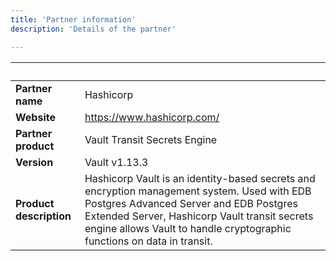 ```yaml
---
title: 'Partner information'
description: 'Details of the partner'

---
```

| &nbsp;     | &nbsp; |
| ----------- | ----------- |
| **Partner name**      |    Hashicorp    |
| **Website**      |   https://www.hashicorp.com/   |
| **Partner product**   |   Vault Transit Secrets Engine    |
| **Version**   |  Vault v1.13.3     |
| **Product description**      |  Hashicorp Vault is an identity-based secrets and encryption management system. Used with EDB Postgres Advanced Server and EDB Postgres Extended Server, Hashicorp Vault transit secrets engine allows Vault to handle cryptographic functions on data in transit.   |

